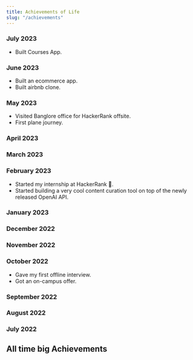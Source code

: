 ```yaml
---
title: Achievements of Life
slug: "/achievements"
---
```

### July 2023
- Built Courses App.
### June 2023
- Built an ecommerce app.
- Built airbnb clone.
### May 2023
- Visited Banglore office for HackerRank offsite.
- First plane journey.
### April 2023
### March 2023
### February 2023
- Started my internship at HackerRank 🎉.
- Started building a very cool content curation tool on top of the newly released OpenAI API.
### January 2023

### December 2022
### November 2022
### October 2022
- Gave my first offline interview.
- Got an on-campus offer.
### September 2022
### August 2022
### July 2022



## All time big Achievements


